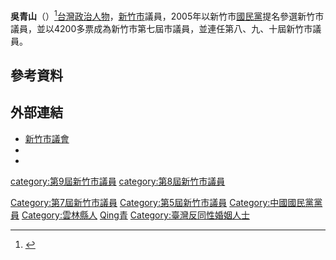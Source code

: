 {{Infobox_officeholder
| name = 吳青山
| image name = 吳青山 1956.jpg
| width = 
| Sex = 男 
| Native place = [[台灣|台灣]][[雲林縣|雲林縣]]
| birth_date = {{birth date and age|1956|3|12}}
| party = {{KMT}} 
| place of birth = 
| educate = 
| past = 
* 第7.8.9屆新竹市市議員
* 吳青山代書事務所-負責人
* 新竹區雲林同鄉會-常務監事
* 新竹市勞資調解委員會-委員
* 新竹市體育會游泳委員會-委員
* 新竹市中正國際獅子會-第23屆會長
* 新竹市北區民眾服務社-理事長
* 新竹光華社區發展協會-常務監事
* 新竹市家具商業同業公會-總幹事
* 新竹市開拓先賢王世傑研究會-總幹事
}}

'''吳青山'''（{{bd|1956年|3月12日|||catIdx=吳}}）<ref>{{cite web |title=2018-11 縣市議員 新竹市 第04選區[區域] 候選人 |url=https://elections.olc.tw/candidates/view/5b77cd55-564c-4e79-8d24-73560a8c0003 |website=選舉黃頁 |accessdate=2020-07-26 |archive-date=2020-07-26 |archive-url=https://web.archive.org/web/20200726060003/https://elections.olc.tw/candidates/view/5b77cd55-564c-4e79-8d24-73560a8c0003 |dead-url=no }}</ref>[[台灣|台灣]][[政治人物|政治人物]]，[[新竹市|新竹市]]議員，2005年以新竹市[[國民黨|國民黨]]提名參選新竹市議員，並以4200多票成為新竹市第七屆市議員，並連任第八、九、十屆新竹市議員。

==參考資料==
{{Reflist}}

==外部連結==
*[http://www.hsinchu-cc.gov.tw 新竹市議會]{{Wayback|url=http://www.hsinchu-cc.gov.tw/ |date=20150717094117 }}
*{{facebook|wugreenhill|新竹市北區市議員吳青山}}
*{{youtube|channel=UC7UC7zQh3FD16sBKvCijADw}}

{{TW-poli-bio-stub}}

{{第9屆新竹市議員}}
{{第10屆新竹市議員}}

{{DEFAULTSORT:Wu吳}}
[[category:第9屆新竹市議員|category:第9屆新竹市議員]]
[[category:第8屆新竹市議員|category:第8屆新竹市議員]]
[[Category:第7屆新竹市議員|Category:第7屆新竹市議員]]
[[Category:第5屆新竹市議員|Category:第5屆新竹市議員]]
[[Category:中國國民黨黨員|Category:中國國民黨黨員]]
[[Category:雲林縣人|Category:雲林縣人]]
[[Category:吳姓|Qing青]]
[[Category:臺灣反同性婚姻人士|Category:臺灣反同性婚姻人士]]